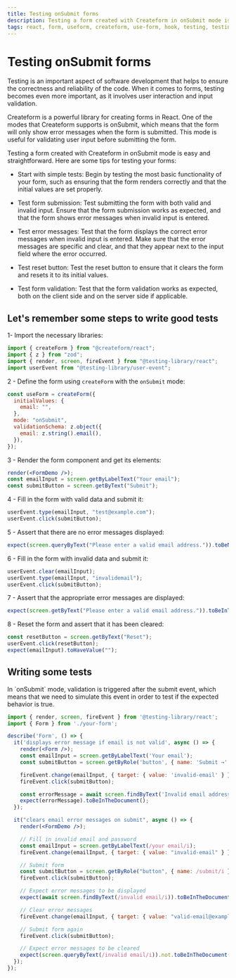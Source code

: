 ```yaml
---
title: Testing onSubmit forms
description: Testing a form created with Createform in onSubmit mode is easy and straightforward. Here are some tips for testing your forms.
tags: react, form, useform, createform, use-form, hook, testing, testing-lirary
---
```



# Testing onSubmit forms

Testing is an important aspect of software development that helps to ensure the correctness and reliability of the code. When it comes to forms, testing becomes even more important, as it involves user interaction and input validation.

Createform is a powerful library for creating forms in React. One of the modes that Createform supports is onSubmit, which means that the form will only show error messages when the form is submitted. This mode is useful for validating user input before submitting the form.

Testing a form created with Createform in onSubmit mode is easy and straightforward. Here are some tips for testing your forms:

 - Start with simple tests: Begin by testing the most basic functionality of your form, such as ensuring that the form renders correctly and that the initial values are set properly.

 - Test form submission: Test submitting the form with both valid and invalid input. Ensure that the form submission works as expected, and that the form shows error messages when invalid input is entered.

 - Test error messages: Test that the form displays the correct error messages when invalid input is entered. Make sure that the error messages are specific and clear, and that they appear next to the input field where the error occurred.

 - Test reset button: Test the reset button to ensure that it clears the form and resets it to its initial values.

 - Test form validation: Test that the form validation works as expected, both on the client side and on the server side if applicable.

## Let's remember some steps to write good tests


1- Import the necessary libraries:

```jsx
import { createForm } from "@createform/react";
import { z } from "zod";
import { render, screen, fireEvent } from "@testing-library/react";
import userEvent from "@testing-library/user-event";
```

2 - Define the form using `createForm` with the `onSubmit` mode:

```jsx
const useForm = createForm({
  initialValues: {
    email: "",
  },
  mode: "onSubmit",
  validationSchema: z.object({
    email: z.string().email(),
  }),
});
```
3 - Render the form component and get its elements:

```jsx
render(<FormDemo />);
const emailInput = screen.getByLabelText("Your email");
const submitButton = screen.getByText("Submit");
```

4 - Fill in the form with valid data and submit it:

```jsx
userEvent.type(emailInput, "test@example.com");
userEvent.click(submitButton);
```

5 - Assert that there are no error messages displayed:

```jsx
expect(screen.queryByText("Please enter a valid email address.")).toBeNull();
```

6 - Fill in the form with invalid data and submit it:

```jsx
userEvent.clear(emailInput);
userEvent.type(emailInput, "invalidemail");
userEvent.click(submitButton);
```

7 - Assert that the appropriate error messages are displayed:

```jsx
expect(screen.getByText("Please enter a valid email address.")).toBeInTheDocument();
```

8 - Reset the form and assert that it has been cleared:

```jsx
const resetButton = screen.getByText("Reset");
userEvent.click(resetButton);
expect(emailInput).toHaveValue("");
```

## Writing some tests

<Callout type="info">
  In `onSubmit` mode, validation is triggered after the submit event, which means that we need to simulate this event in order to test if the expected behavior is true.
</Callout>

```jsx
import { render, screen, fireEvent } from '@testing-library/react';
import { Form } from './your-form';

describe('Form', () => {
  it('displays error message if email is not valid', async () => {
    render(<Form />);
    const emailInput = screen.getByLabelText('Your email');
    const submitButton = screen.getByRole('button', { name: 'Submit →' });

    fireEvent.change(emailInput, { target: { value: 'invalid-email' } });
    fireEvent.click(submitButton);

    const errorMessage = await screen.findByText('Invalid email address');
    expect(errorMessage).toBeInTheDocument();
  });

  it("clears email error messages on submit", async () => {
    render(<FormDemo />);

    // Fill in invalid email and password
    const emailInput = screen.getByLabelText(/your email/i);
    fireEvent.change(emailInput, { target: { value: "invalid-email" } });

    // Submit form
    const submitButton = screen.getByRole("button", { name: /submit/i });
    fireEvent.click(submitButton);

    // Expect error messages to be displayed
    expect(await screen.findByText(/invalid email/i)).toBeInTheDocument();

    // Clear error messages
    fireEvent.change(emailInput, { target: { value: "valid-email@example.com" } });

    // Submit form again
    fireEvent.click(submitButton);

    // Expect error messages to be cleared
    expect(screen.queryByText(/invalid email/i)).not.toBeInTheDocument();
  });
});
```